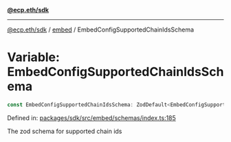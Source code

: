 [**@ecp.eth/sdk**](../../index.mdx)

***

[@ecp.eth/sdk](/sdk-reference/index.mdx) / [embed](/sdk-reference/embed/index.mdx) / EmbedConfigSupportedChainIdsSchema

# Variable: EmbedConfigSupportedChainIdsSchema

```ts
const EmbedConfigSupportedChainIdsSchema: ZodDefault<EmbedConfigSupportedChainIdsSchemaType>;
```

Defined in: [packages/sdk/src/embed/schemas/index.ts:185](https://github.com/ecp-eth/comments-monorepo/blob/main/packages/sdk/src/embed/schemas/index.ts#L185)

The zod schema for supported chain ids
